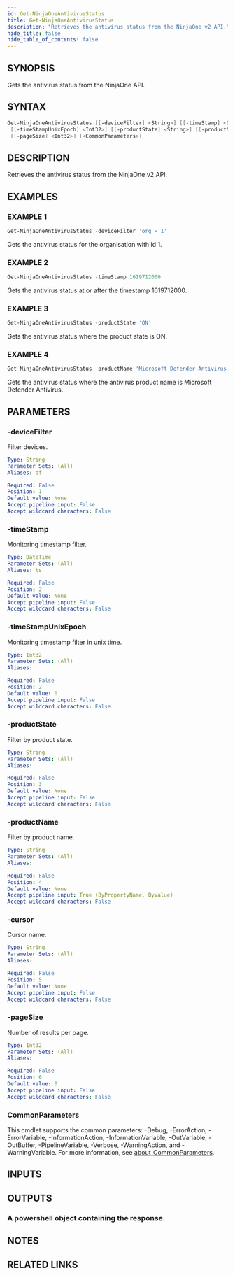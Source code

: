 ```yaml
---
id: Get-NinjaOneAntivirusStatus
title: Get-NinjaOneAntivirusStatus
description: "Retrieves the antivirus status from the NinjaOne v2 API."
hide_title: false
hide_table_of_contents: false
---
```


## SYNOPSIS

Gets the antivirus status from the NinjaOne API.

## SYNTAX

```powershell
Get-NinjaOneAntivirusStatus [[-deviceFilter] <String>] [[-timeStamp] <DateTime>]
 [[-timeStampUnixEpoch] <Int32>] [[-productState] <String>] [[-productName] <String>] [[-cursor] <String>]
 [[-pageSize] <Int32>] [<CommonParameters>]
```

## DESCRIPTION

Retrieves the antivirus status from the NinjaOne v2 API.

## EXAMPLES

### EXAMPLE 1

```powershell
Get-NinjaOneAntivirusStatus -deviceFilter 'org = 1'
```

Gets the antivirus status for the organisation with id 1.

### EXAMPLE 2

```powershell
Get-NinjaOneAntivirusStatus -timeStamp 1619712000
```

Gets the antivirus status at or after the timestamp 1619712000.

### EXAMPLE 3

```powershell
Get-NinjaOneAntivirusStatus -productState 'ON'
```

Gets the antivirus status where the product state is ON.

### EXAMPLE 4

```powershell
Get-NinjaOneAntivirusStatus -productName 'Microsoft Defender Antivirus'
```

Gets the antivirus status where the antivirus product name is Microsoft Defender Antivirus.

## PARAMETERS

### -deviceFilter

Filter devices.

```yaml
Type: String
Parameter Sets: (All)
Aliases: df

Required: False
Position: 1
Default value: None
Accept pipeline input: False
Accept wildcard characters: False
```

### -timeStamp

Monitoring timestamp filter.

```yaml
Type: DateTime
Parameter Sets: (All)
Aliases: ts

Required: False
Position: 2
Default value: None
Accept pipeline input: False
Accept wildcard characters: False
```

### -timeStampUnixEpoch

Monitoring timestamp filter in unix time.

```yaml
Type: Int32
Parameter Sets: (All)
Aliases:

Required: False
Position: 2
Default value: 0
Accept pipeline input: False
Accept wildcard characters: False
```

### -productState

Filter by product state.

```yaml
Type: String
Parameter Sets: (All)
Aliases:

Required: False
Position: 3
Default value: None
Accept pipeline input: False
Accept wildcard characters: False
```

### -productName

Filter by product name.

```yaml
Type: String
Parameter Sets: (All)
Aliases:

Required: False
Position: 4
Default value: None
Accept pipeline input: True (ByPropertyName, ByValue)
Accept wildcard characters: False
```

### -cursor

Cursor name.

```yaml
Type: String
Parameter Sets: (All)
Aliases:

Required: False
Position: 5
Default value: None
Accept pipeline input: False
Accept wildcard characters: False
```

### -pageSize

Number of results per page.

```yaml
Type: Int32
Parameter Sets: (All)
Aliases:

Required: False
Position: 6
Default value: 0
Accept pipeline input: False
Accept wildcard characters: False
```

### CommonParameters

This cmdlet supports the common parameters: -Debug, -ErrorAction, -ErrorVariable, -InformationAction, -InformationVariable, -OutVariable, -OutBuffer, -PipelineVariable, -Verbose, -WarningAction, and -WarningVariable. For more information, see [about_CommonParameters](http://go.microsoft.com/fwlink/?LinkID=113216).

## INPUTS

## OUTPUTS

### A powershell object containing the response.

## NOTES

## RELATED LINKS
